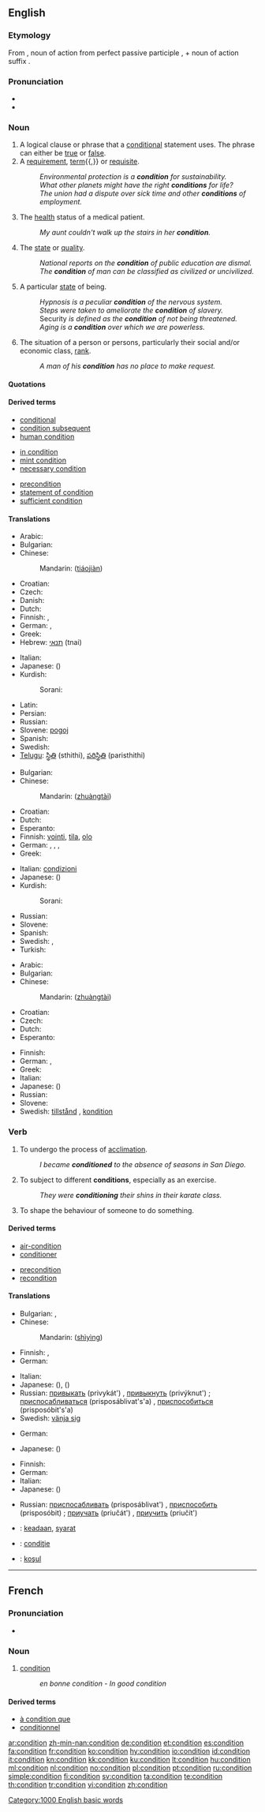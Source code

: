 ==English==

{{rank|generally|ago|easily|685|condition|sleep|ex|mere}}

===Etymology===
From {{etyl|la}} {{term|conditio|conditiō|lang=la}}, noun of action from perfect passive participle {{term|conditus|lang=la}}, + noun of action suffix {{term|-io|lang=la}}.

===Pronunciation===
* {{IPA|/kɒndiʃən/|/kʌnˈdɪ.ʃən/}}
* {{audio|en-us-condition.ogg|Audio (US)}}

===Noun===
{{en-noun}}

# A logical clause or phrase that a [[conditional]] statement uses. The phrase can either be [[true]] or [[false]].
# A [[requirement]], [[term]]{{,}} or [[requisite]].
#: ''Environmental protection is a '''condition''' for sustainability‎.''
#: ''What other planets might have the right '''conditions''' for life?''
#: ''The union had a dispute over sick time and other '''conditions''' of employment.''
# The [[health]] status of a medical patient.
#: ''My aunt couldn't walk up the stairs in her '''condition'''.''
# The [[state]] or [[quality]].
#: ''National reports on the '''condition''' of public education are dismal.''
#: ''The '''condition''' of man can be classified as civilized or uncivilized.''
# A particular [[state]] of being.
#: ''Hypnosis is a peculiar '''condition''' of the nervous system.''
#: ''Steps were taken to ameliorate the '''condition''' of slavery.''
#: Security ''is defined as the '''condition''' of not being threatened.''
#: ''Aging is a '''condition''' over which we are powerless.''
# {{obsolete}} The situation of a person or persons, particularly their social and/or economic class, [[rank]].
#: ''A man of his '''condition''' has no place to make request.''

====Quotations====
{{seeCites}}

====Derived terms====
{{rel-top3|Terms derived from ''condition'' (noun)}}
* [[conditional]]
* [[condition subsequent]]
* [[human condition]]
{{rel-mid3}}
* [[in condition]]
* [[mint condition]]
* [[necessary condition]]
{{rel-mid3}}
* [[precondition]]
* [[statement of condition]]
* [[sufficient condition]]
{{rel-bottom}}

====Translations====
{{trans-top|logical clause or phrase}}
* Arabic: {{t-|ar|شرط|m|tr=sharT|sc=Arab}}
* Bulgarian: {{t+|bg|условие|n|sc=Cyrl}}
* Chinese:
*: Mandarin: {{zh-ts|條件|条件}} ([[tiáo]][[jiàn]])
* Croatian: {{t-|hr|uvjet|f|alt=úvjet}}
* Czech: {{t+|cs|podmínka|f}}
* Danish: {{t+|da|bekostning|n}}
* Dutch: {{t+|nl|conditie}}
* Finnish: {{t+|fi|ehto}}, {{t+|fi|edellytys}}
* German: {{t+|de|Bedingung|f}}, {{t+|de|Kondition|f}}
* Greek: {{t|el|κατάσταση|f|tr=katástasi|sc=Grek}}
* Hebrew: [[תנאי]] (tnai) {{m}}
{{trans-mid}}
* Italian: {{t+|it|condizione|f}}
* Japanese: {{t+|ja|条件|tr=jōken|sc=Jpan}} ({{Jpan|[[じょうけん]]}})
* Kurdish:
*: Sorani: {{t|ku|شه‌رت|tr=shart|sc=ku-Arab}}
* Latin: {{t-|la|conditio|f}}
* Persian: {{t+|fa|شرط|tr=shart|xs=Persian}}
* Russian: {{t+|ru|условие|n|tr=uslóvije|sc=Cyrl}}
* Slovene: [[pogoj]] {{m}}
* Spanish: {{t+|es|condición|f}}
* Swedish: {{t+|sv|tillstånd|n}}
* [[Telugu]]: [[స్థితి]] (sthithi), [[పరిస్థితి]] (paristhithi)
{{trans-bottom}}

{{trans-top|health status of a patient}}
* Bulgarian: {{t|bg|състояние|n|sc=Cyrl}}
* Chinese:
*: Mandarin: {{zh-ts|狀態|状态}} ([[zhuàng]][[tài]])
* Croatian: {{t-|hr|stanje|n|alt=stánje}}
* Dutch: {{t+|nl|conditie}}
* Esperanto: {{t-|eo|stato|xs=Esperanto}}
* Finnish: [[vointi]], [[tila]], [[olo]]
* German: {{t+|de|Verfassung|f}}, {{t+|de|Kondition|f}}, {{t+|de|Befinden|n}}, {{t+|de|Zustand|m}}
* Greek: {{t|el|κατάσταση|f|tr=katástasi|sc=Grek}}
{{trans-mid}}
* Italian: [[condizioni]] {{p}} {{f}}
* Japanese: {{t+|ja|状態|tr=jōtai|sc=Jpan}} ({{Jpan|[[じょうたい]]}})
* Kurdish:
*: Sorani: {{t|ku|حاڵ|tr=HAL|sc=ku-Arab}}
* Russian: {{t+|ru|состояние|n|tr=sostojánije|sc=Cyrl}}
* Slovene: {{t+|sl|stanje|n}}
* Spanish: {{t+|es|situación|f}}
* Swedish: {{t+|sv|tillstånd|n}}, {{t+|sv|kondition|c}}
* Turkish: {{t+|tr|durum}}
{{trans-bottom}}

{{trans-top|state of an object}}
* Arabic: {{t|ar|حالة|f|tr=hála|sc=Arab}}
* Bulgarian: {{t|bg|състояние|n|sc=Cyrl}}
* Chinese:
*: Mandarin: {{zh-ts|狀態|状态}} ([[zhuàng]][[tài]])
* Croatian: {{t-|hr|stanje|n|alt=stánje}}
* Czech: {{t+|cs|stav|m}}
* Dutch: {{t+|nl|toestand}}
* Esperanto: {{t-|eo|stato|xs=Esperanto}}
{{trans-mid}}
* Finnish: {{t+|fi|tila}}
* German: {{t+|de|Beschaffenheit|f}},  {{t+|de|Zustand|m}}
* Greek: {{t|el|κατάσταση|f|tr=katástasi|sc=Grek}}
* Italian: {{t+|it|condizione|f}}
* Japanese: {{t+|ja|状態|tr=jōtai|sc=Jpan}} ({{Jpan|[[じょうたい]]}})
* Russian: {{t+|ru|состояние|n|tr=sostojánije|sc=Cyrl}}
* Slovene: {{t+|sl|stanje|n}}
* Swedish: [[tillstånd]] {{n}}, [[kondition]] {{c}}
{{trans-bottom}}

===Verb===
{{en-verb}}

# To undergo the process of [[acclimation]].
#: ''I became '''conditioned''' to the absence of seasons in San Diego.''
# To subject to different '''conditions''', especially as an exercise.
#: ''They were '''conditioning''' their shins in their karate class.''
# To shape the behaviour of someone to do something.

====Derived terms====
{{rel-top|Terms derived from ''condition'' (verb)}}
* [[air-condition]]
* [[conditioner]]
{{rel-mid}}
* [[precondition]]
* [[recondition]]
{{rel-bottom}}

====Translations====
{{trans-top|to undergo the process of acclimation}}
* Bulgarian: {{t|bg|свиквам|sc=Cyrl}},  {{t|bg|приспособявам се|sc=Cyrl}}
* Chinese:
*: Mandarin: {{zh-ts|適應|适应}}([[shì]][[yìng]])
* Finnish: {{t-|fi|sopeutua}}, {{t-|fi|mukautua}}
* German: {{t+|de|konditionieren}}
{{trans-mid}}
* Italian: {{t|it|influenzare}}
* Japanese: {{t|ja|順応する|tr=jun'nōsuru|sc=Jpan}} ({{Jpan|じゅんのうする}}), {{t|ja|適応する|tr=tekiōsuru|sc=Jpan}} ({{Jpan|てきおうする}})
* Russian: [[привыкать]] (privykát') {{impf}}, [[привыкнуть]] (privýknut') {{pf}}; [[приспосабливаться]] (prisposáblivat's'a) {{impf}}, [[приспособиться]] (prisposóbit's'a) {{pf}}
* Swedish: [[vänja sig]]
{{trans-bottom}}

{{trans-top|to subject to different conditions}}
* German: {{t+|de|konditionieren}}
{{trans-mid}}
* Japanese: {{t|ja|調整する|tr=chōsei|sc=Jpan}} ({{Jpan|ちょうせいする}})
{{trans-bottom}}

{{trans-top|to shape the behaviour of someone to do something}}
* Finnish: {{t-|fi|ehdollistaa}}
* German: {{t+|de|konditionieren}}
* Italian: {{t|it|condizionare}}
* Japanese: {{t|ja|調整する|tr=chōsei|sc=Jpan}} ({{Jpan|ちょうせいする}})
{{trans-mid}}
* Russian: [[приспосабливать]] (prisposáblivat') {{impf}}, [[приспособить]] (prisposóbit) {{pf}}; [[приучать]] (priučát') {{impf}}, [[приучить]] (priučít') {{pf}}
{{trans-bottom}}

{{checktrans-top}}
* {{ttbc|Indonesian}}: [[ada|keadaan]], [[syarat]]
* {{ttbc|Romanian}}: [[condiţie]]
* {{ttbc|Turkish}}: [[koşul]]
{{trans-bottom}}

[[Category:1000 English basic words]]

----

==French==

===Pronunciation===
* {{audio|Fr-condition.ogg|Audio}}

===Noun===
{{fr-noun|f}}

# [[#English|condition]]
#: ''en bonne condition'' - ''In good condition''

====Derived terms====
* [[à condition que]]
* [[conditionnel]]

[[ar:condition]]
[[zh-min-nan:condition]]
[[de:condition]]
[[et:condition]]
[[es:condition]]
[[fa:condition]]
[[fr:condition]]
[[ko:condition]]
[[hy:condition]]
[[io:condition]]
[[id:condition]]
[[it:condition]]
[[kn:condition]]
[[kk:condition]]
[[ku:condition]]
[[lt:condition]]
[[hu:condition]]
[[ml:condition]]
[[nl:condition]]
[[no:condition]]
[[pl:condition]]
[[pt:condition]]
[[ru:condition]]
[[simple:condition]]
[[fi:condition]]
[[sv:condition]]
[[ta:condition]]
[[te:condition]]
[[th:condition]]
[[tr:condition]]
[[vi:condition]]
[[zh:condition]]